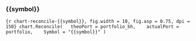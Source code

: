 
### {{symbol}}

```{r chart-reconcile-{{symbol}}, fig.width = 10, fig.asp = 0.75, dpi = 150}
chart.Reconcile(
  theoPort = portfolio_bh, 
  actualPort = portfolio, 
  Symbol = "{{symbol}}"
)
```

